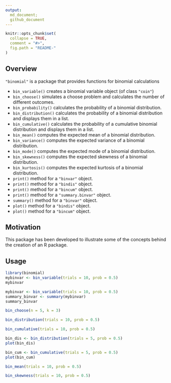 ---
output:
  md_document;
  github_document
---

<!-- README.md is generated from README.Rmd. Please edit that file -->

```{r, echo = FALSE}
knitr::opts_chunk$set(
  collapse = TRUE,
  comment = "#>",
  fig.path = "README-"
)
```

## Overview

`"binomial"` is a package that provides functions for binomial calculations

* `bin_variable()` creates a binomial variable object (of class `"coin"`)
* `bin_choose()` simulates a choose problem and calculates the number of different outcomes.
* `bin_probability()` calculates the probability of a binomial distribution.
* `bin_distribution()` calculates the probability of a binomial distribution and displays them in a list.
* `bin_cumulative()` calculates the probability of a cumulative binomial distribution and displays them in a list.
* `bin_mean()` computes the expected mean of a binomial distribution.
* `bin_variance()` computes the expected variance of a binomial distribution.
* `bin_mode()` computes the expected mode of a binomial distribution.
* `bin_skewness()` computes the expected skewness of a binomial distribution.
* `bin_kurtosis()` computes the expected kurtosis of a binomial distribution.
* `print()` method for a `"binvar"` object.
* `print()` method for a `"bindis"` object.
* `print()` method for a `"bincum"` object.
* `print()` method for a `"summary.binvar"` object.
* `summary()` method for a `"binvar"` object.
* `plot()` method for a `"bindis"` object.
* `plot()` method for a `"bincum"` object.


## Motivation

This package has been developed to illustrate some of the concepts
behind the creation of an R package.


## Usage

```{r}
library(binomial)
mybinvar <- bin_variable(trials = 10, prob = 0.5)
mybinvar

mybinvar <- bin_variable(trials = 10, prob = 0.5)
summary_binvar <- summary(mybinvar)
summary_binvar

bin_choose(n = 5, k = 3)

bin_distribution(trials = 10, prob = 0.5)

bin_cumulative(trials = 10, prob = 0.5)

bin_dis <- bin_distribution(trials = 5, prob = 0.5)
plot(bin_dis)

bin_cum <- bin_cumulative(trials = 5, prob = 0.5)
plot(bin_cum)

bin_mean(trials = 10, prob = 0.5)

bin_skewness(trials = 10, prob = 0.5)
```
